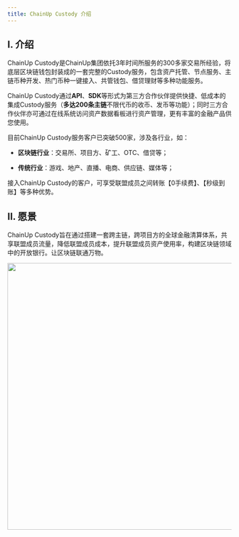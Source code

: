 ```yaml
---
title: ChainUp Custody 介绍
---
```


## I. 介绍

ChainUp Custody是ChainUp集团依托3年时间所服务的300多家交易所经验，将底层区块链钱包封装成的一套完整的Custody服务，包含资产托管、节点服务、主链币种开发、热门币种一键接入、共管钱包、借贷理财等多种功能服务。

ChainUp Custody通过**API**、**SDK**等形式为第三方合作伙伴提供快捷、低成本的集成Custody服务（**多达200条主链**不限代币的收币、发币等功能）；同时三方合作伙伴亦可通过在线系统访问资产数据看板进行资产管理，更有丰富的金融产品供您使用。

目前ChainUp Custody服务客户已突破500家，涉及各行业，如：

- **区块链行业**：交易所、项目方、矿工、OTC、借贷等；

- **传统行业**：游戏、地产、直播、电商、供应链、媒体等；

接入ChainUp Custody的客户，可享受联盟成员之间转账【0手续费】、【秒级到账】等多种优势。


## II. 愿景

ChainUp Custody旨在通过搭建一套跨主链，跨项目方的全球金融清算体系，共享联盟成员流量，降低联盟成员成本，提升联盟成员资产使用率，构建区块链领域中的开放银行。让区块链联通万物。

<div className="w-full flex items-center justify-center">
    <img src="/images/apis/yuanjing-cn.png" width="600"/>
</div>